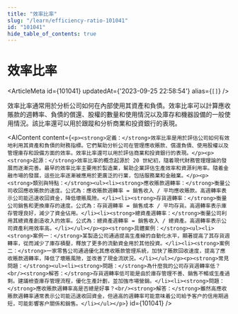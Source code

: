 ```yaml
---
title: "效率比率"
slug: "/learn/efficiency-ratio-101041"
id: "101041"
hide_table_of_contents: true
---
```



# 效率比率

<ArticleMeta id={101041} updatedAt={'2023-09-25 22:58:54'} alias={`[]`} />
<div className='border-solid border-b border-t-0 my-4 border-[var(--ifm-color-gray-300)]' />

效率比率通常用於分析公司如何在內部使用其資產和負債。效率比率可以計算應收賬款的週轉率、負債的償還、股權的數量和使用情況以及庫存和機器設備的一般使用情況。該比率還可以用於跟蹤和分析商業和投資銀行的表現。

<AIContent content={`<p><strong>定義：</strong>效率比率是用於評估公司如何有效地利用其資產和負債的財務指標。它們幫助分析公司在管理應收賬款、償還負債、使用股權以及管理庫存和設備方面的效率。效率比率還可以用於評估商業和投資銀行的表現。</p><p><strong>起源：</strong>效率比率的概念起源於 20 世紀初，隨着現代財務管理理論的發展而逐漸完善。最早的效率比率主要用於製造業，幫助企業評估生產效率和資源利用率。隨着金融市場的發展，這些比率逐漸被應用於更廣泛的行業，包括服務業和金融業。</p><p><strong>類別與特點：</strong><ul><li><strong>應收賬款週轉率：</strong>衡量公司收回應收賬款的速度。公式為：應收賬款週轉率 = 銷售收入 / 平均應收賬款。高週轉率表示公司能迅速收回資金，降低壞賬風險。</li><li><strong>存貨週轉率：</strong>衡量公司銷售和更換庫存的速度。公式為：存貨週轉率 = 銷售成本 / 平均存貨。高週轉率表示庫存管理良好，減少了資金佔用。</li><li><strong>總資產週轉率：</strong>衡量公司利用其總資產創造收入的效率。公式為：總資產週轉率 = 銷售收入 / 總資產。高週轉率表示公司資產利用效率高。</li></ul></p><p><strong>具體案例：</strong><ul><li><strong>案例一：</strong>某製造公司通過提高生產線的自動化水平，顯著提高了其存貨週轉率，從而減少了庫存積壓，釋放了更多的流動資金用於其他投資。</li><li><strong>案例二：</strong>一家零售公司通過優化其應收賬款管理系統，加快了賬款回收速度，提高了應收賬款週轉率，降低了壞賬風險，並改善了現金流狀況。</li></ul></p><p><strong>常見問題：</strong><ul><li><strong>問題：</strong>為什麼我的公司存貨週轉率低？<br/><strong>解答：</strong>存貨週轉率低可能是由於庫存管理不善、銷售不暢或生產過剩。建議檢查庫存管理流程，優化生產計劃，並加強市場營銷。</li><li><strong>問題：</strong>應收賬款週轉率高是否總是好事？<br/><strong>解答：</strong>雖然高應收賬款週轉率通常表示公司能迅速收回資金，但過高的週轉率可能意味着公司給予客户的信用期過短，可能影響客户關係和銷售。</li></ul></p>`} id={101041} />
